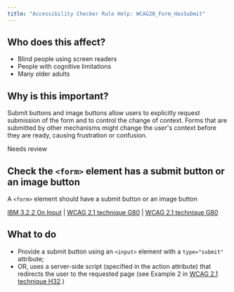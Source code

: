 ```yaml
---
title: "Accessibility Checker Rule Help: WCAG20_Form_HasSubmit"
---
```


<div className="toolHelp">
<Row>
<Column colLg={5} colMd={3} colSm={4} className="toolLeft">

## Who does this affect?

* Blind people using screen readers
* People with cognitive limitations
* Many older adults

## Why is this important?

Submit buttons and image buttons allow users to explicitly request submission of the form and to control the change of context. Forms that are submitted by other mechanisms might change the user's context before they are ready, causing frustration or confusion.

</Column>
<Column colLg={11} colMd={5} colSm={4} className="toolMain">

<div className="level-violation">
Needs review
</div>

## Check the `<form>` element has a submit button or an image button
A `<form>` element should have a submit button or an image button

[IBM 3.2.2 On Input](http://www.ibm.com/able/guidelines/ci162/on_input.html) | [WCAG 2.1 technique G80](https://www.w3.org/WAI/WCAG21/Techniques/html/H32) | [WCAG 2.1 technique G80](https://www.w3.org/WAI/WCAG21/Techniques/general/G80)

<div id="elementLocation">
</div>

## What to do

* Provide a submit button using an `<input>` element with a `type="submit"` attribute;
* OR, uses a server-side script (specified in the action attribute) that redirects the user to the requested page (see Example 2 in [WCAG 2.1 technique H32](https://www.w3.org/WAI/WCAG21/Techniques/html/H32).)


</Column>
</Row>
</div>
